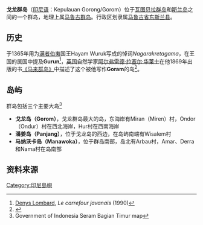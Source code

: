 {{Infobox islands
|name = 戈龙群岛<br>''Kepulauan Gorom''
|image name = Maluku Islands en.png 
|image caption = 戈龙群岛位于[[马鲁古群岛|马鲁古群岛]]的东部
|location = [[东南亚|东南亚]]
|coordinates = {{coord|4|01|22|S|131|25|01|E|region:ID_type:isle}}
|total islands = 3
|major islands = 戈龙岛、潘姜岛、马纳沃卡岛
|country = 印度尼西亚
|country admin divisions title = 省
|country admin divisions = [[马鲁古省|马鲁古省]]
|population = 27285 
|population as of = 2010
|ethnic groups = [[美拉尼西亚人|美拉尼西亚人]]
}}

'''戈龙群岛'''（[[印尼语|印尼语]]：Kepulauan Gorong/Gorom）位于[[瓦图贝拉群岛|瓦图贝拉群岛]]和[[斯兰岛|斯兰岛]]之间的一个群岛，地理上属[[马鲁古群岛|马鲁古群岛]]。行政区划隶属[[马鲁古省|马鲁古省]][[东斯兰县|东斯兰县]]。

==历史==

于1365年用{{le|古爪哇语|Old Javanese|古爪哇语}}为[[满者伯夷|满者伯夷]]国王Hayam Wuruk写成的悼词''Nagarakretagama''，在王国的属国中提及'''Gurun'''<ref>[[Denys_Lombard|Denys Lombard]], ''Le carrefour javanais'' (1990)</ref>，[[英国|英国]]自然学家[[阿尔弗雷德·拉塞尔·华莱士|阿尔弗雷德·拉塞尔·华莱士]]在他1869年出版的书[[马来群岛_(专著)|《马来群岛》]]中描述了这个被他写作'''Goram'''的岛<ref>{{cite book | title=The Malay Archipelago: The land of the orang-utan, and the bird of paradise. A narrative of travel, with sketches of man and nature | url=https://archive.org/details/in.ernet.dli.2015.55221 | publisher=Macmillan | author=Wallace, Alfred Russel | year=1869 |authorlink=Alfred Russel Wallace | edition=1 | chapter=25: Ceram, Goram, and the Matabello Islands}}</ref>。

==岛屿==

群岛包括三个主要大岛<ref>Government of Indonesia Seram Bagian Timur map</ref>
*'''戈龙岛（Gorom）'''，戈龙群岛最大的岛，东海岸有Miran（Miren）村，Ondor（Ondur）村在西北海岸，Hur村在西南海岸 
*'''潘姜岛（Panjang）'''，位于戈龙岛的西边，在岛屿南端有Wisalem村
*'''马纳沃卡岛（Manawoka）'''，位于群岛南部，岛北有Arbau村，Amar、Derra和Nama村在岛南部

==资料来源==

{{reflist}}

{{Indonesia-geo-stub}}

[[Category:印尼島嶼|Category:印尼島嶼]]